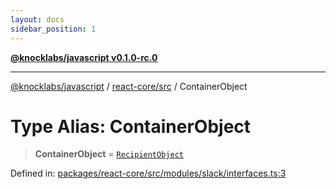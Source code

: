 ```yaml
---
layout: docs
sidebar_position: 1
---
```


[**@knocklabs/javascript v0.1.0-rc.0**](../../../index.mdx)

***

[@knocklabs/javascript](../../../modules.mdx) / [react-core/src](../index.mdx) / ContainerObject

# Type Alias: ContainerObject

> **ContainerObject** = [`RecipientObject`](RecipientObject.mdx)

Defined in: [packages/react-core/src/modules/slack/interfaces.ts:3](https://github.com/knocklabs/javascript/blob/main/packages/react-core/src/modules/slack/interfaces.ts#L3)
